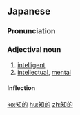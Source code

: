 ==Japanese==
{{ja-kanjitab|ち|てき}}

===Pronunciation===
{{ja-pron|ちてき|y=o}}

===Adjectival noun===
{{ja-adj|infl=na|ちてき}}

# [[intelligent]]
# [[intellectual]], [[mental]]
#: {{ja-usex|知的な障害のある人たち|ちてき な しょうがい の ある ひと-たち|people with intellectual disabilities}}

====Inflection====
{{ja-na|ちてき}}

[[ko:知的]]
[[hu:知的]]
[[zh:知的]]